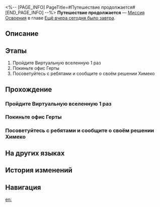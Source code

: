 <%-- [PAGE_INFO]
PageTitle=#Путешествие продолжается#
[END_PAGE_INFO] --%>
{{Дополнить|Диалоги.}}
{{Миссия Инфобокс
|id              = 1000402
|Название        = 
|Изображение     = Миссия Путешествие продолжается.png
|Тип             = Миссия Освоения
|Событие         = 
|Глава           = Ещё вчера сегодня было завтра
|Условия         = Завершена [[Миссия Освоения]] «[[Неисчезающие тени]]»
|Персонажи       = Первопроходец
|СтартЛокация    = [[Космическая станция «Герта»]] — [[Главная контрольная зона]]
|Мир             = Космическая станция «Герта»
|Предыдущая      = Неисчезающие тени
|Следующая       = Дрейф среди звёзд
|Награды         = Опыт Освоения*200; Встречи в путешествиях*4; Кредиты*10 000
}}
'''Путешествие продолжается''' — [[Миссия Освоения]] в главе [[Ещё вчера сегодня было завтра]].

==Описание==
{{Описание|Вы открываете глаза и понимаете, что всё ещё находитесь на космической станции.<br />«Когда наступит момент сделать выбор, сделай тот, о котором ты точно не будешь жалеть...»<br />Вы пока не приняли решение, или в глубине души решение уже было принято. Просто не уверены, что кто-то ещё разделяет вашу точку зрения...<br />Ничего страшного, вы можете скрыть это в глубине сердца и послушать, о чём думают окружающие...<br />Возможно ли, что ваши взгляды совпадут?}}

==Этапы==
# Пройдите Виртуальную вселенную 1 раз
# Покиньте офис Герты
# Посоветуйтесь с ребятами и сообщите о своём решении Химеко

==Прохождение==
{{Дополнить}}
===Пройдите Виртуальную вселенную 1 раз===
{{Описание миссии|тип=Миссия Освоения|локация=Главная контрольная зона|Оказывается, Герта существует не в одном экземпляре... Чем больше вы об этом думаете, тем больше смысла находите. Та Герта, с которой вы беседуете, хочет, чтобы вы прошли в её офис.<br />Похоже, Герта совместно с другими членами Общества гениев разработала Виртуальную вселенную, чтобы исследовать истины вселенной.<br />Попробуйте и вы.}}
{{Диалог Начало}}
{{Диалог Конец}}

===Покиньте офис Герты===
{{Описание миссии|тип=Миссия Освоения|локация=Главная контрольная зона|Эти слова вновь всплывают в вашей памяти: «Когда наступит момент сделать выбор, сделай тот, о котором ты точно не будешь жалеть...»<br />Вы пока не приняли решение, или в глубине души решение уже было принято. Просто не уверены, что кто-то ещё разделяет вашу точку зрения...<br />Ничего страшного, вы можете скрыть это в глубине сердца и послушать, о чём думают окружающие...<br />Возможно ли, что ваши взгляды совпадут?}}
{{Диалог Начало}}
{{Диалог Конец}}

===Посоветуйтесь с ребятами и сообщите о своём решении Химеко===
{{Диалог Начало}}
:<!--1-second delay-->
{{Диалог Конец}}

==На других языках==
{{На других языках
|en   = The Voyage Continues
|zhs  = 旅途正在继续
|zht  = 旅途正在繼續
|ja   = 旅は続く
|ko   = 계속되는 여정
|es   = La travesía continúa
|fr   = Le voyage continue
|ru   = Путешествие продолжается
|th   = การเดินทางกำลังดำเนินต่อไป
|vi   = Hành Trình Đang Tiếp Diễn
|de   = Die Reise geht weiter
|id   = Perjalanan Sedang Berlanjut
|pt   = A Viagem Continua
}}

==История изменений==
{{История изменений|3.5}}

==Навигация==
{{Миссия Освоения Навбокс|Глава }}

[[en:]]
